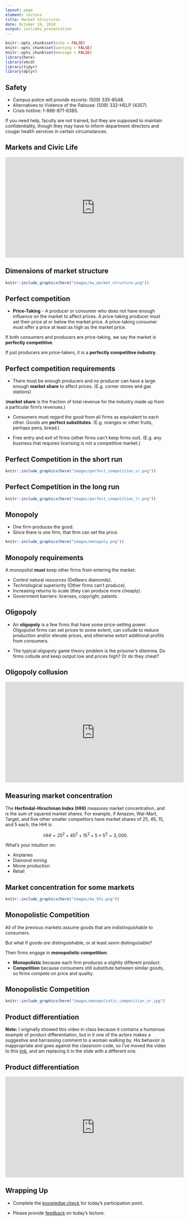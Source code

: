 ```yaml
---
layout: page
element: lecture
title: Market Structures
date: October 24, 2018
output: ioslides_presentation
---
```


```r
knitr::opts_chunk$set(echo = FALSE)
knitr::opts_chunk$set(warning = FALSE)
knitr::opts_chunk$set(message = FALSE)
library(here)
library(xkcd)
library(tidyr)
library(dplyr)
```

## Safety

- Campus police will provide escorts: (509) 335-8548.
- Alternatives to Violence of the Palouse: (509) 332-HELP (4357).
- Crisis hotline: 1-866-871-6385.

If you need help, faculty are not trained, but they are supposed to maintain confidentiality, though they may have to inform department directors and cougar health services in certain circumstances.


## Markets and Civic Life

<iframe width="560" height="315" src="https://www.youtube.com/embed/3nsoN-LS8RQ" frameborder="0" allow="autoplay; encrypted-media" allowfullscreen></iframe>


## Dimensions of market structure

```r
knitr::include_graphics(here("images/kw_market_structure.png"))
```


## Perfect competition

- __Price-Taking__ - A producer or consumer who does not have enough influence on the market to affect prices. A price-taking producer must set their price at or below the market price. A price-taking consumer must offer a price at least as high as the market price.

If both consumers and producers are price-taking, we say the market is __perfectly competitive__.

If just producers are price-takers, it is a __perfectly competitive industry__.


## Perfect competition requirements

- There must be enough producers and no producer can have a large enough __market share__ to affect prices. (E.g. corner stores and gas stations)

(__market share__ is the fraction of total revenue for the industry made up from a particular firm's revenues.)

- Consumers must regard the good from all firms as equivalent to each other. Goods are __perfect substitutes__. (E.g. oranges or other fruits, perhaps pens, bread.)

- Free entry and exit of firms (other firms can't keep firms out). (E.g. any business that requires licensing is not a competitive market.)


## Perfect Competition in the short run

```r
knitr::include_graphics(here("images/perfect_competition_sr.png"))
```


## Perfect Competition in the long run

```r
knitr::include_graphics(here("images/perfect_competition_lr.png"))
```

## Monopoly { .smaller }

- One firm produces the good.
- Since there is one firm, that firm can set the price.

```r
knitr::include_graphics(here("images/monopoly.png"))
```

## Monopoly requirements

A monopolist __must__ keep other firms from entering the market:

- Control natural resources (DeBeers diamonds).
- Technological superiority (Other firms can't produce).
- Increasing returns to scale (they can produce more cheaply).
- Government barriers: licenses, copyright, patents


## Oligopoly

- An __oligopoly__ is a few firms that have some price-setting power. Oligopolist firms can set prices to some extent, can collude to reduce production and/or elevate prices, and otherwise extort additional profits from consumers.

- The typical oligopoly game theory problem is the prisoner's dilemma. Do firms collude and keep output low and prices high? Or do they cheat?


## Oligopoly collusion

<iframe width="560" height="315" src="https://www.youtube.com/embed/fD_Y8hgzpFQ" frameborder="0" allow="autoplay; encrypted-media" allowfullscreen></iframe>


## Measuring market concentration { .smaller }

The __Herfindal-Hirschman Index (HHI)__ measures market concentration, and is the sum of squared market shares. For example, if Amazon, Wal-Mart, Target, and five other smaller competitors have market shares of $25%$, $45%$, $15%$, and $5%$ each, the HHI is

$$HHI = 25^2 + 45^2 + 15^2 + 5 \times 5^2 = 3,000.$$

What's your intuition on:

- Airplanes
- Diamond mining
- Movie production
- Retail


## Market concentration for some markets

```r
knitr::include_graphics(here("images/kw_hhi.png"))
```


## Monopolistic Competition

All of the previous markets assume goods that are indistinquishable to consumers. 

But what if goods *are* distinguishable, or at least *seem* distinguisable?

Then firms engage in __monopolistic competition__.

- __Monopolistic__ because each firm produces a slightly different product.
- __Competition__ because consumers still substitute between similar goods, so firms compete on price and quality.


## Monopolistic Competition

```r
knitr::include_graphics(here("images/monopolistic_competition_sr.jpg"))
```

## Product differentiation { .smaller }

__Note:__ I originally showed this video in class because it contains a humorous example of product differentiation, but in it one of the actors makes a suggestive and harrassing comment to a woman walking by. His behavior is inappropriate and goes against the classroom code, so I've moved the video to this [link](https://www.youtube.com/embed/wJfYAJJYMqg), and am replacing it in the slide with a different one.

## Product differentiation

<iframe width="560" height="315" src="https://www.youtube.com/embed/2PWhudUOGlM" frameborder="0" allow="accelerometer; autoplay; encrypted-media; gyroscope; picture-in-picture" allowfullscreen></iframe>


## Wrapping Up

* Complete the [knowledge check](https://goo.gl/forms/ljVuosQeTFgthKKg1) for today's participation point.

* Please provide [feedback](https://goo.gl/forms/8SiOwdi19kN8cINJ3) on today's lecture.
